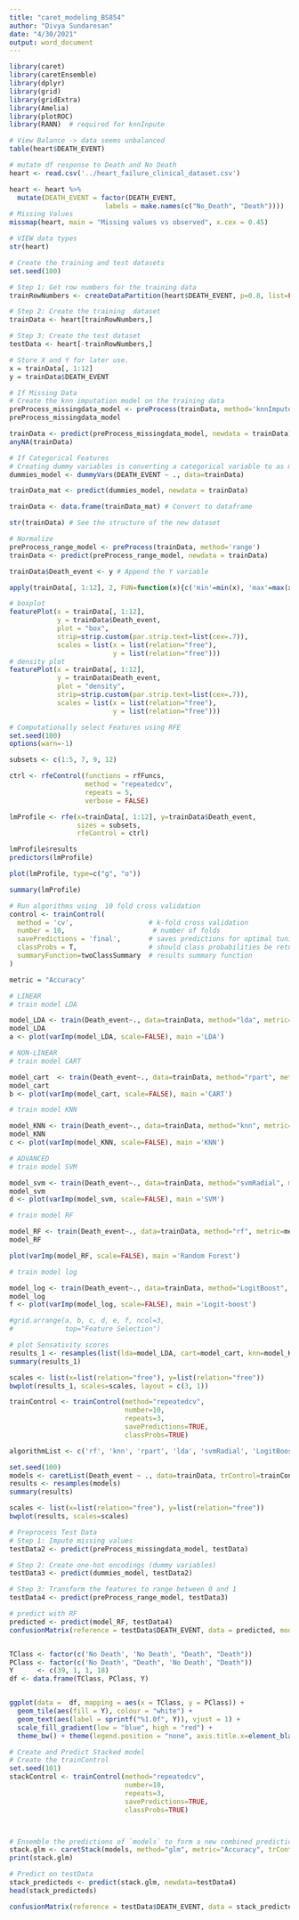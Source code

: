 ```yaml
---
title: "caret_modeling_BS854"
author: "Divya Sundaresan"
date: "4/30/2021"
output: word_document
---
```


```r
library(caret)
library(caretEnsemble)
library(dplyr)
library(grid)
library(gridExtra)
library(Amelia)
library(plotROC)
library(RANN)  # required for knnInpute
```

```r
# View Balance -> data seems unbalanced
table(heart$DEATH_EVENT)

# mutate df response to Death and No Death
heart <- read.csv('../heart_failure_clinical_dataset.csv')

heart <- heart %>% 
  mutate(DEATH_EVENT = factor(DEATH_EVENT, 
                        labels = make.names(c("No_Death", "Death"))))
# Missing Values
missmap(heart, main = "Missing values vs observed", x.cex = 0.45)

# VIEW data types
str(heart)
```

```r
# Create the training and test datasets
set.seed(100)

# Step 1: Get row numbers for the training data
trainRowNumbers <- createDataPartition(heart$DEATH_EVENT, p=0.8, list=FALSE)

# Step 2: Create the training  dataset
trainData <- heart[trainRowNumbers,]

# Step 3: Create the test dataset
testData <- heart[-trainRowNumbers,]

# Store X and Y for later use.
x = trainData[, 1:12]
y = trainData$DEATH_EVENT
```

```r
# If Missing Data
# Create the knn imputation model on the training data 
preProcess_missingdata_model <- preProcess(trainData, method='knnImpute')
preProcess_missingdata_model

trainData <- predict(preProcess_missingdata_model, newdata = trainData)
anyNA(trainData)

# If Categorical Features
# Creating dummy variables is converting a categorical variable to as many binary variables as here are categories.
dummies_model <- dummyVars(DEATH_EVENT ~ ., data=trainData)

trainData_mat <- predict(dummies_model, newdata = trainData)

trainData <- data.frame(trainData_mat) # Convert to dataframe

str(trainData) # See the structure of the new dataset

# Normalize
preProcess_range_model <- preProcess(trainData, method='range')
trainData <- predict(preProcess_range_model, newdata = trainData)

trainData$Death_event <- y # Append the Y variable

apply(trainData[, 1:12], 2, FUN=function(x){c('min'=min(x), 'max'=max(x))}) # on Binary vals
```

```r
# boxplot
featurePlot(x = trainData[, 1:12], 
            y = trainData$Death_event, 
            plot = "box",
            strip=strip.custom(par.strip.text=list(cex=.7)),
            scales = list(x = list(relation="free"), 
                          y = list(relation="free")))
# density plot
featurePlot(x = trainData[, 1:12], 
            y = trainData$Death_event, 
            plot = "density",
            strip=strip.custom(par.strip.text=list(cex=.7)),
            scales = list(x = list(relation="free"), 
                          y = list(relation="free")))
```

```r
# Computationally select Features using RFE
set.seed(100)
options(warn=-1)

subsets <- c(1:5, 7, 9, 12)

ctrl <- rfeControl(functions = rfFuncs,
                   method = "repeatedcv",
                   repeats = 5,
                   verbose = FALSE)

lmProfile <- rfe(x=trainData[, 1:12], y=trainData$Death_event,
                 sizes = subsets,
                 rfeControl = ctrl)

lmProfile$results
predictors(lmProfile)

plot(lmProfile, type=c("g", "o"))

summary(lmProfile)

```

```r
# Run algorithms using  10 fold cross validation
control <- trainControl(
  method = 'cv',                   # k-fold cross validation
  number = 10,                      # number of folds
  savePredictions = 'final',       # saves predictions for optimal tuning parameter
  classProbs = T,                  # should class probabilities be returned
  summaryFunction=twoClassSummary  # results summary function
) 

metric = "Accuracy"

# LINEAR
# train model LDA

model_LDA <- train(Death_event~., data=trainData, method="lda", metric=metric, trControl=control, tuneLength =5)
model_LDA
a <- plot(varImp(model_LDA, scale=FALSE), main ='LDA')

# NON-LINEAR
# train model CART

model_cart  <- train(Death_event~., data=trainData, method="rpart", metric=metric, trControl=control, tuneLength =5)
model_cart
b <- plot(varImp(model_cart, scale=FALSE), main ='CART')

# train model KNN

model_KNN <- train(Death_event~., data=trainData, method="knn", metric=metric, trControl=control, tuneLength =5)
model_KNN
c <- plot(varImp(model_KNN, scale=FALSE), main ='KNN')

# ADVANCED
# train model SVM

model_svm <- train(Death_event~., data=trainData, method="svmRadial", metric=metric, trControl=control, tuneLength =5)
model_svm
d <- plot(varImp(model_svm, scale=FALSE), main ='SVM')

# train model RF

model_RF <- train(Death_event~., data=trainData, method="rf", metric=metric, trControl=control, tuneLength =5)
model_RF

plot(varImp(model_RF, scale=FALSE), main ='Random Forest')

# train model log

model_log <- train(Death_event~., data=trainData, method="LogitBoost", metric=metric, trControl=control, tuneLength =5)
model_log
f <- plot(varImp(model_log, scale=FALSE), main ='Logit-boost')

#grid.arrange(a, b, c, d, e, f, ncol=3,
#             top="Feature Selection")
```

```r
# plot Sensativity scores
results_1 <- resamples(list(lda=model_LDA, cart=model_cart, knn=model_KNN, svm=model_svm, rf=model_RF, logit = model_log))
summary(results_1)

scales <- list(x=list(relation="free"), y=list(relation="free"))
bwplot(results_1, scales=scales, layout = c(3, 1))
```

```r
trainControl <- trainControl(method="repeatedcv", 
                             number=10, 
                             repeats=3,
                             savePredictions=TRUE, 
                             classProbs=TRUE)

algorithmList <- c('rf', 'knn', 'rpart', 'lda', 'svmRadial', 'LogitBoost')

set.seed(100)
models <- caretList(Death_event ~ ., data=trainData, trControl=trainControl, methodList=algorithmList) 
results <- resamples(models)
summary(results)

scales <- list(x=list(relation="free"), y=list(relation="free"))
bwplot(results, scales=scales)

```


```r
# Preprocess Test Data
# Step 1: Impute missing values 
testData2 <- predict(preProcess_missingdata_model, testData)  

# Step 2: Create one-hot encodings (dummy variables)
testData3 <- predict(dummies_model, testData2)

# Step 3: Transform the features to range between 0 and 1
testData4 <- predict(preProcess_range_model, testData3)

```

```r
# predict with RF
predicted <- predict(model_RF, testData4)
confusionMatrix(reference = testData$DEATH_EVENT, data = predicted, mode='everything', positive='Death')


TClass <- factor(c('No Death', 'No Death', "Death", "Death"))
PClass <- factor(c('No Death', "Death", 'No Death', "Death"))
Y      <- c(39, 1, 1, 18)
df <- data.frame(TClass, PClass, Y)


ggplot(data =  df, mapping = aes(x = TClass, y = PClass)) +
  geom_tile(aes(fill = Y), colour = "white") +
  geom_text(aes(label = sprintf("%1.0f", Y)), vjust = 1) +
  scale_fill_gradient(low = "blue", high = "red") +
  theme_bw() + theme(legend.position = "none", axis.title.x=element_blank())

```

```r
# Create and Predict Stacked model
# Create the trainControl
set.seed(101)
stackControl <- trainControl(method="repeatedcv", 
                             number=10, 
                             repeats=3,
                             savePredictions=TRUE, 
                             classProbs=TRUE)



# Ensemble the predictions of `models` to form a new combined prediction based on glm
stack.glm <- caretStack(models, method="glm", metric="Accuracy", trControl=stackControl)
print(stack.glm)

# Predict on testData
stack_predicteds <- predict(stack.glm, newdata=testData4)
head(stack_predicteds)

confusionMatrix(reference = testData$DEATH_EVENT, data = stack_predicteds, mode='everything', positive='Death')

```

